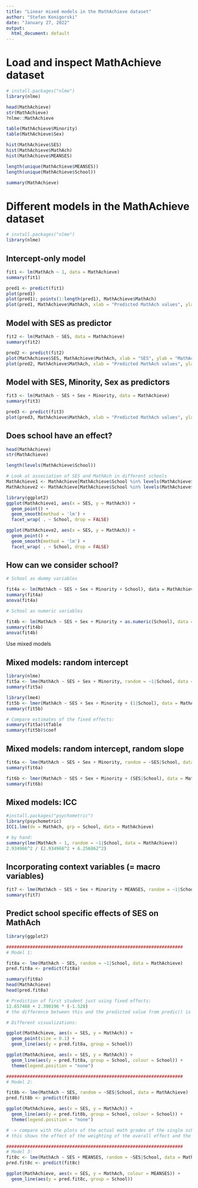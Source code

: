 ```yaml
---
title: "Linear mixed models in the MathAchieve dataset"
author: "Stefan Konigorski"
date: "January 27, 2022"
output:
  html_document: default
---
```


# Load and inspect MathAchieve dataset

```r
# install.packages("nlme")
library(nlme)

head(MathAchieve)
str(MathAchieve)
?nlme::MathAchieve

table(MathAchieve$Minority)
table(MathAchieve$Sex)

hist(MathAchieve$SES)
hist(MathAchieve$MathAch)
hist(MathAchieve$MEANSES)

length(unique(MathAchieve$MEANSES))
length(unique(MathAchieve$School))

summary(MathAchieve)
```

# Different models in the MathAchieve dataset

```r
# install.packages("nlme")
library(nlme)
```

## Intercept-only model

```r
fit1 <- lm(MathAch ~ 1, data = MathAchieve)
summary(fit1)

pred1 <- predict(fit1)
plot(pred1)
plot(pred1); points(1:length(pred1), MathAchieve$MathAch)
plot(pred1, MathAchieve$MathAch, xlab = "Predicted MathAch values", ylab = "Actual MathAch values")
```

## Model with SES as predictor

```r
fit2 <- lm(MathAch ~ SES, data = MathAchieve)
summary(fit2)

pred2 <- predict(fit2)
plot(MathAchieve$SES, MathAchieve$MathAch, xlab = "SES", ylab = "MathAch")
plot(pred2, MathAchieve$MathAch, xlab = "Predicted MathAch values", ylab = "Actual MathAch values")
```

## Model with SES, Minority, Sex as predictors

```r
fit3 <- lm(MathAch ~ SES + Sex + Minority, data = MathAchieve)
summary(fit3)

pred3 <- predict(fit3)
plot(pred3, MathAchieve$MathAch, xlab = "Predicted MathAch values", ylab = "Actual MathAch values")
```

## Does school have an effect?

```r
head(MathAchieve)
str(MathAchieve)

length(levels(MathAchieve$School))

# Look at association of SES and MathAch in different schools
MathAchieve1 <- MathAchieve[MathAchieve$School %in% levels(MathAchieve$School)[1:16], ]
MathAchieve2 <- MathAchieve[MathAchieve$School %in% levels(MathAchieve$School)[17:32], ]

library(ggplot2)
ggplot(MathAchieve1, aes(x = SES, y = MathAch)) + 
  geom_point() +
  geom_smooth(method = 'lm') +
  facet_wrap( . ~ School, drop = FALSE)

ggplot(MathAchieve2, aes(x = SES, y = MathAch)) + 
  geom_point() +
  geom_smooth(method = 'lm') +
  facet_wrap( . ~ School, drop = FALSE)
```

## How can we consider school?

```r
# School as dummy variables

fit4a <- lm(MathAch ~ SES + Sex + Minority + School), data = MathAchieve)
summary(fit4a)
anova(fit4a)

# School as numeric variables

fit4b <- lm(MathAch ~ SES + Sex + Minority + as.numeric(School), data = MathAchieve)
summary(fit4b)
anova(fit4b)
```

Use mixed models

## Mixed models: random intercept

```r
library(nlme)
fit5a <- lme(MathAch ~ SES + Sex + Minority, random = ~1|School, data = MathAchieve)
summary(fit5a)

library(lme4)
fit5b <- lmer(MathAch ~ SES + Sex + Minority + (1|School), data = MathAchieve)
summary(fit5b)

# Compare estimates of the fixed effects:
summary(fit5a)$tTable
summary(fit5b)$coef
```

## Mixed models: random intercept, random slope

```r
fit6a <- lme(MathAch ~ SES + Sex + Minority, random = ~SES|School, data = MathAchieve)
summary(fit6a)

fit6b <- lmer(MathAch ~ SES + Sex + Minority + (SES|School), data = MathAchieve)
summary(fit6b)
```

## Mixed models: ICC

```r
#install.packages("psychometric")
library(psychometric)
ICC1.lme(dv = MathAch, grp = School, data = MathAchieve)

# by hand:
summary(lme(MathAch ~ 1, random = ~1|School, data = MathAchieve))
2.934966^2 / (2.934966^2 + 6.256862^2)
```

## Incorporating context variables (= macro variables)

```r
fit7 <- lme(MathAch ~ SES + Sex + Minority + MEANSES, random = ~1|School, data = MathAchieve)
summary(fit7)
```

## Predict school specific effects of SES on MathAch

```r
library(ggplot2)

###################################################################
# Model 1:

fit8a <- lme(MathAch ~ SES, random = ~1|School, data = MathAchieve)
pred.fit8a <- predict(fit8a)

summary(fit8a)
head(MathAchieve)
head(pred.fit8a)

# Prediction of first student just using fixed effects:
12.657480 + 2.390196 * (-1.528)
# the difference between this and the predicted value from predic() is the random intercept term for the first school
```

```r
# Different visualizations:

ggplot(MathAchieve, aes(x = SES, y = MathAch)) +
  geom_point(size = 0.1) +
  geom_line(aes(y = pred.fit8a, group = School))

ggplot(MathAchieve, aes(x = SES, y = MathAch)) +
  geom_line(aes(y = pred.fit8a, group = School, colour = School)) + 
  theme(legend.position = "none")
```


```r
###################################################################
# Model 2:

fit8b <- lme(MathAch ~ SES, random = ~SES|School, data = MathAchieve)
pred.fit8b <- predict(fit8b)

ggplot(MathAchieve, aes(x = SES, y = MathAch)) +
  geom_line(aes(y = pred.fit8b, group = School, colour = School)) + 
  theme(legend.position = "none")

# -> compare with the plots of the actual math grades of the single schools!
# this shows the effect of the weighting of the overall effect and the school-specific observations
```

```r
###################################################################
# Model 3:
fit8c <- lme(MathAch ~ SES + MEANSES, random = ~SES|School, data = MathAchieve)
pred.fit8c <- predict(fit8c)

ggplot(MathAchieve, aes(x = SES, y = MathAch, colour = MEANSES)) +
  geom_line(aes(y = pred.fit8c, group = School)) 
```
